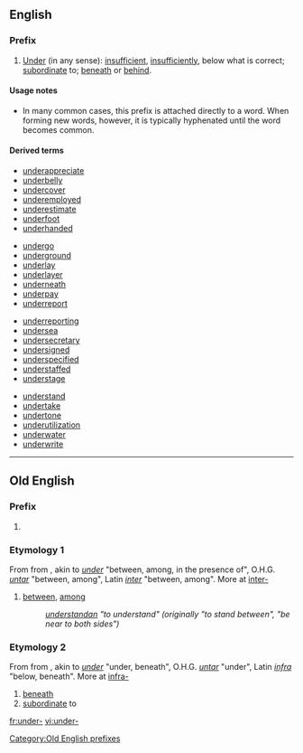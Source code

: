 ==English==

===Prefix===
{{infl|en|prefix}}

# [[under|Under]] (in any sense): [[insufficient]], [[insufficiently]], below what is correct; [[subordinate]] to; [[beneath]] or [[behind]].

====Usage notes====
* In many common cases, this prefix is attached directly to a word. When forming new words, however, it is typically hyphenated until the word becomes common.

====Derived terms====
{{top4}}
* [[underappreciate]]
* [[underbelly]]
* [[undercover]]
* [[underemployed]]
* [[underestimate]]
* [[underfoot]]
* [[underhanded]]
{{mid4}}
* [[undergo]] <!-- maybe? -->
* [[underground]]
* [[underlay]]
* [[underlayer]]
* [[underneath]]
* [[underpay]]
* [[underreport]]
{{mid4}}
* [[underreporting]]
* [[undersea]]
* [[undersecretary]]
* [[undersigned]]
* [[underspecified]]
* [[understaffed]]
* [[understage]]
{{mid4}}
* [[understand]] <!-- maybe? -->
* [[undertake]] <!-- maybe? -->
* [[undertone]]
* [[underutilization]]
* [[underwater]]
* [[underwrite]]
{{bottom4}}

----

==Old English==

===Prefix===
{{infl|ang|prefix|cat=prefixes}}

# {{defn|Old English}}

===Etymology 1===
From {{proto|Germanic|under-|lang=ang}} from {{proto|Indo-European|nter-|between, among|lang=ang}}, akin to {{etyl|ang}} ''[[under]]'' "between, among, in the presence of", O.H.G. ''[[untar]]'' "between, among", Latin ''[[inter]]'' "between, among". More at [[inter-]]

# [[between]], [[among]]
#: ''[[understandan]] "to understand" (originally "to stand between", "be near to both sides")''
#: ''{{term|undersceotan|underscēotan|to intercept|lang=ang}}''

===Etymology 2===
From {{proto|Germanic|under-|lang=ang}} from {{proto|Indo-European|ndhero-|lower|lang=ang}}, akin to {{etyl|ang}} ''[[under]]'' "under, beneath", O.H.G. ''[[untar]]'' "under", Latin ''[[infra]]'' "below, beneath". More at [[infra-]]

# [[beneath]]
# [[subordinate]] to
#: ''{{term|underling||underling, subordinate|lang=ang}}''

[[Category:Old English prefixes]]

[[fr:under-]]
[[vi:under-]]